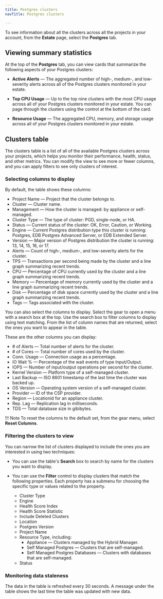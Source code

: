 ```yaml
---
title: Postgres clusters
navTitle: Postgres clusters

---
```


To see information about all the clusters across all the projects in your account, from the **Estate** page, select the **Postgres** tab.

## Viewing summary statistics

At the top of the **Postgres** tab, you can view cards that summarize the following aspects of your Postgres clusters:

-  **Active Alerts** &mdash; The aggregated number of high-, medium-, and low-severity alerts across all of the Postgres clusters monitored in your estate.

-  **Top CPU Usage** &mdash; Up to the top nine clusters with the most CPU usage across all of your Postgres clusters monitored in your estate. You can page through the clusters using the control at the bottom of the card.

-  **Resource Usage** &mdash; The aggregated CPU, memory, and storage usage across all of your Postgres clusters monitored in your estate.

## Clusters table

The clusters table is a list of all of the available Postgres clusters across your projects, which helps you monitor their performance, health, status, and other metrics. You can modify the view to see more or fewer columns, and you can apply filters to see only clusters of interest.

### Selecting columns to display

By default, the table shows these columns:

- Project Name &mdash; Project that the cluster belongs to.
- Cluster &mdash; Cluster name.
- Management &mdash; How the cluster is managed: by appliance or self-managed.
- Cluster Type &mdash; The type of cluster: PGD, single-node, or HA.
- Status &mdash; Current status of the cluster: OK, Error, Caution, or Working.
- Engine &mdash; Current Postgres distribution type this cluster is running: Postgres, EDB Postgres Advanced Server, or EDB Extended Server.
- Version &mdash; Major version of Postgres distribution the cluster is running: 13, 14, 15, 16, or 17.
- Alerts &mdash; Count of high-, medium-, and low-severity alerts for the cluster.
- TPS &mdash; Transactions per second being made by the cluster and a line graph summarizing recent trends.
- CPU  &mdash; Percentage of CPU currently used by the cluster and a line graph summarizing recent trends.
- Memory &mdash; Percentage of memory currently used by the cluster and a line graph summarizing recent trends.
- Disk &mdash; Percentage of disk space currently used by the cluster and a line graph summarizing recent trends.
- Tags &mdash; Tags associated with the cluster.

You can also select the columns to display. Select the gear to open a menu with a search box at the top. Use the search box to filter columns to display using text matching. From the list of column names that are returned, select the ones you want to appear in the table. 

These are the other columns you can display:

- \# of Alerts &mdash; Total number of alerts for the cluster.
- \# of Cores &mdash; Total number of cores used by the cluster.
- Conn. Usage &mdash; Connection usage as a percentage.
- IO Wait % &mdash; Percentage of the wait events of type Input/Output.
- IOPS &mdash; Number of input/output operations per second for the cluster.
- Kernel Version &mdash; Platform type of a self-managed cluster.
- Last Backup &mdash; ISO 8601 timestamp of the last time the cluster was backed up.
- OS Version &mdash; Operating system version of a self-managed cluster.
- Provider &mdash; ID of the CSP provider.
- Region &mdash; Locationid for an appliance cluster.
- Rep. Lag &mdash; Replication lag in milliseconds.
- TDS &mdash; Total database size in gibibytes.

!!! Note
    To reset the columns to the default set, from the gear menu, select **Reset Columns**.

### Filtering the clusters to view

You can narrow the list of clusters displayed to include the ones you are interested in using two techniques: 

- You can use the table's **Search** box to search by name for the clusters you want to display.
- You can use the **Filter** control to display clusters that match the following properties. Each property has a submenu for choosing the specific type or values related to the property.

    - Cluster Type
    - Engine
    - Health Score Index
    - Health Score Statistic
    - Include Deleted Clusters
    - Location
    - Postgres Version
    - Project Name
    - Resource Type, including:
        - Appliance &mdash; Clusters managed by the Hybrid Manager.
        - Self Managed Postgres &mdash; Clusters that are self-managed.
        - Self Managed Postgres Databases &mdash; Clusters with databases that are self-managed.
    - Status

### Monitoring data staleness

The data in the table is refreshed every 30 seconds. A message under the table shows the last time the table was updated with new data.
